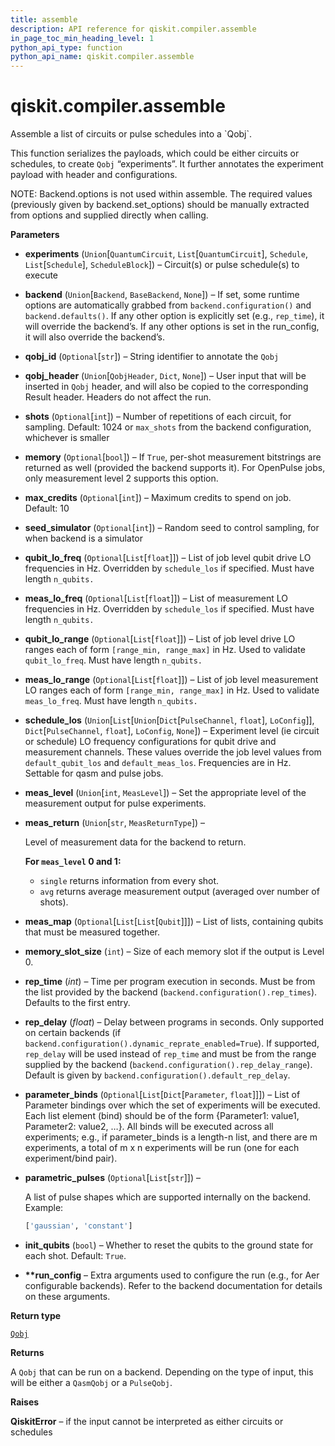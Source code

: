 ```yaml
---
title: assemble
description: API reference for qiskit.compiler.assemble
in_page_toc_min_heading_level: 1
python_api_type: function
python_api_name: qiskit.compiler.assemble
---
```


# qiskit.compiler.assemble

<Function id="qiskit.compiler.assemble" isDedicatedPage={true} github="https://github.com/qiskit/qiskit/tree/stable/0.18/qiskit/compiler/assembler.py" signature="assemble(experiments, backend=None, qobj_id=None, qobj_header=None, shots=None, memory=False, max_credits=None, seed_simulator=None, qubit_lo_freq=None, meas_lo_freq=None, qubit_lo_range=None, meas_lo_range=None, schedule_los=None, meas_level=<MeasLevel.CLASSIFIED: 2>, meas_return=<MeasReturnType.AVERAGE: 'avg'>, meas_map=None, memory_slot_size=100, rep_time=None, rep_delay=None, parameter_binds=None, parametric_pulses=None, init_qubits=True, **run_config)">
  Assemble a list of circuits or pulse schedules into a `Qobj`.

  This function serializes the payloads, which could be either circuits or schedules, to create `Qobj` “experiments”. It further annotates the experiment payload with header and configurations.

  NOTE: Backend.options is not used within assemble. The required values (previously given by backend.set\_options) should be manually extracted from options and supplied directly when calling.

  **Parameters**

  *   **experiments** (`Union`\[`QuantumCircuit`, `List`\[`QuantumCircuit`], `Schedule`, `List`\[`Schedule`], `ScheduleBlock`]) – Circuit(s) or pulse schedule(s) to execute

  *   **backend** (`Union`\[`Backend`, `BaseBackend`, `None`]) – If set, some runtime options are automatically grabbed from `backend.configuration()` and `backend.defaults()`. If any other option is explicitly set (e.g., `rep_time`), it will override the backend’s. If any other options is set in the run\_config, it will also override the backend’s.

  *   **qobj\_id** (`Optional`\[`str`]) – String identifier to annotate the `Qobj`

  *   **qobj\_header** (`Union`\[`QobjHeader`, `Dict`, `None`]) – User input that will be inserted in `Qobj` header, and will also be copied to the corresponding Result header. Headers do not affect the run.

  *   **shots** (`Optional`\[`int`]) – Number of repetitions of each circuit, for sampling. Default: 1024 or `max_shots` from the backend configuration, whichever is smaller

  *   **memory** (`Optional`\[`bool`]) – If `True`, per-shot measurement bitstrings are returned as well (provided the backend supports it). For OpenPulse jobs, only measurement level 2 supports this option.

  *   **max\_credits** (`Optional`\[`int`]) – Maximum credits to spend on job. Default: 10

  *   **seed\_simulator** (`Optional`\[`int`]) – Random seed to control sampling, for when backend is a simulator

  *   **qubit\_lo\_freq** (`Optional`\[`List`\[`float`]]) – List of job level qubit drive LO frequencies in Hz. Overridden by `schedule_los` if specified. Must have length `n_qubits.`

  *   **meas\_lo\_freq** (`Optional`\[`List`\[`float`]]) – List of measurement LO frequencies in Hz. Overridden by `schedule_los` if specified. Must have length `n_qubits.`

  *   **qubit\_lo\_range** (`Optional`\[`List`\[`float`]]) – List of job level drive LO ranges each of form `[range_min, range_max]` in Hz. Used to validate `qubit_lo_freq`. Must have length `n_qubits.`

  *   **meas\_lo\_range** (`Optional`\[`List`\[`float`]]) – List of job level measurement LO ranges each of form `[range_min, range_max]` in Hz. Used to validate `meas_lo_freq`. Must have length `n_qubits.`

  *   **schedule\_los** (`Union`\[`List`\[`Union`\[`Dict`\[`PulseChannel`, `float`], `LoConfig`]], `Dict`\[`PulseChannel`, `float`], `LoConfig`, `None`]) – Experiment level (ie circuit or schedule) LO frequency configurations for qubit drive and measurement channels. These values override the job level values from `default_qubit_los` and `default_meas_los`. Frequencies are in Hz. Settable for qasm and pulse jobs.

  *   **meas\_level** (`Union`\[`int`, `MeasLevel`]) – Set the appropriate level of the measurement output for pulse experiments.

  *   **meas\_return** (`Union`\[`str`, `MeasReturnType`]) –

      Level of measurement data for the backend to return.

      **For `meas_level` 0 and 1:**

      *   `single` returns information from every shot.
      *   `avg` returns average measurement output (averaged over number of shots).

  *   **meas\_map** (`Optional`\[`List`\[`List`\[`Qubit`]]]) – List of lists, containing qubits that must be measured together.

  *   **memory\_slot\_size** (`int`) – Size of each memory slot if the output is Level 0.

  *   **rep\_time** (*int*) – Time per program execution in seconds. Must be from the list provided by the backend (`backend.configuration().rep_times`). Defaults to the first entry.

  *   **rep\_delay** (*float*) – Delay between programs in seconds. Only supported on certain backends (if `backend.configuration().dynamic_reprate_enabled=True`). If supported, `rep_delay` will be used instead of `rep_time` and must be from the range supplied by the backend (`backend.configuration().rep_delay_range`). Default is given by `backend.configuration().default_rep_delay`.

  *   **parameter\_binds** (`Optional`\[`List`\[`Dict`\[`Parameter`, `float`]]]) – List of Parameter bindings over which the set of experiments will be executed. Each list element (bind) should be of the form \{Parameter1: value1, Parameter2: value2, …}. All binds will be executed across all experiments; e.g., if parameter\_binds is a length-n list, and there are m experiments, a total of m x n experiments will be run (one for each experiment/bind pair).

  *   **parametric\_pulses** (`Optional`\[`List`\[`str`]]) –

      A list of pulse shapes which are supported internally on the backend. Example:

      ```python
      ['gaussian', 'constant']
      ```

  *   **init\_qubits** (`bool`) – Whether to reset the qubits to the ground state for each shot. Default: `True`.

  *   **\*\*run\_config** – Extra arguments used to configure the run (e.g., for Aer configurable backends). Refer to the backend documentation for details on these arguments.

  **Return type**

  [`Qobj`](qiskit.qobj.Qobj "qiskit.qobj.Qobj")

  **Returns**

  A `Qobj` that can be run on a backend. Depending on the type of input, this will be either a `QasmQobj` or a `PulseQobj`.

  **Raises**

  **QiskitError** – if the input cannot be interpreted as either circuits or schedules
</Function>


